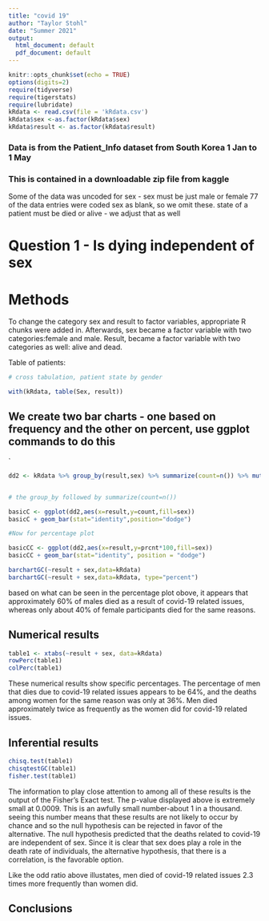 ```yaml
---
title: "covid 19"
author: "Taylor Stohl"
date: "Summer 2021"
output:
  html_document: default
  pdf_document: default
---
```


```r
knitr::opts_chunk$set(echo = TRUE)
options(digits=2)
require(tidyverse)
require(tigerstats)
require(lubridate)
kRdata <- read.csv(file = 'kRdata.csv')
kRdata$sex <-as.factor(kRdata$sex)
kRdata$result <- as.factor(kRdata$result)
```
### Data is from the Patient_Info dataset from South Korea 1 Jan to 1 May 
### This is contained in a downloadable zip file from kaggle

Some of the data was uncoded for sex - sex must be just male or female
77 of the data entries were coded sex  as blank, so we omit these.
state of a patient must be died or alive - we adjust that as well   
  
# Question 1 - Is dying independent of sex

# Methods 

To change the category sex and result to factor variables, appropriate R chunks were added in. Afterwards, sex became a factor variable with two categories:female and male. Result, became a factor variable with two categories as well: alive and dead.


Table of patients:
```r

# cross tabulation, patient state by gender

with(kRdata, table(Sex, result))

```

## We create two bar charts - one based on frequency and the other on percent, use ggplot commands to do this

`
```r
dd2 <- kRdata %>% group_by(result,sex) %>% summarize(count=n()) %>% mutate(prcnt=count/sum(count))


# the group_by followed by summarize(count=n())

basicC <- ggplot(dd2,aes(x=result,y=count,fill=sex))
basicC + geom_bar(stat="identity",position="dodge")

#Now for percentage plot

basicCC <- ggplot(dd2,aes(x=result,y=prcnt*100,fill=sex)) 
basicCC + geom_bar(stat="identity", position = "dodge")
```
  
 
```r
barchartGC(~result + sex,data=kRdata)
barchartGC(~result + sex,data=kRdata, type="percent")

``` 

based on what can be seen in the percentage plot obove, it appears that approximately 60% of males died as a result of covid-19 related issues, whereas only about 40% of female participants died for the same reasons.



  
## Numerical results


```r
table1 <- xtabs(~result + sex, data=kRdata)
rowPerc(table1)
colPerc(table1)
```

These numerical results show specific percentages. The percentage of men that dies due to covid-19 related issues appears to be 64%, and the deaths among women for the same reason was only at 36%. 
Men died approximately twice as frequently as the women did for covid-19 related issues.



## Inferential results 

```r
chisq.test(table1)
chisqtestGC(table1)
fisher.test(table1)
```

The information to play close attention to among all of these results is the output of the Fisher's Exact test. The p-value displayed above is extremely small at 0.0009. This is an awfully small number-about 1 in a thousand. seeing this number means that these results are not likely to occur by chance and so the null hypothesis can be rejected in favor of the alternative. The null hypothesis predicted that the deaths related to covid-19 are independent of sex. Since it is clear that sex does play a role in the death rate of individuals, the alternative hypothesis, that there is a correlation, is the favorable option.

Like the odd ratio above illustates, men died of covid-19 related issues 2.3 times more frequently than women did.


## Conclusions




